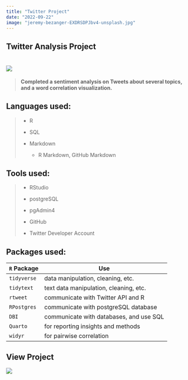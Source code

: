 ```yaml
---
title: "Twitter Project"
date: "2022-09-22"
image: "jeremy-bezanger-EXDRSDPJbv4-unsplash.jpg"
---
```


## **Twitter Analysis Project**

# ![](https://img.shields.io/badge/%E2%9C%85-Complete-brightgreen)

> **Completed a sentiment analysis on Tweets about several topics, and a word correlation visualization.**

## Languages used:

> -   R
>
> -   SQL
>
> -   Markdown
>
>     -   R Markdown, GitHub Markdown

## Tools used:

> -   RStudio
>
> -   postgreSQL
>
> -   pgAdmin4
>
> -   GitHub
>
> -   Twitter Developer Account

## Packages used:

| `R` **Package** | **Use**                                 |
|-----------------|-----------------------------------------|
| `tidyverse`     | data manipulation, cleaning, etc.       |
| `tidytext`      | text data manipulation, cleaning, etc.  |
| `rtweet`        | communicate with Twitter API and R      |
| `RPostgres`     | communicate with postgreSQL database    |
| `DBI`           | communicate with databases, and use SQL |
| `Quarto`        | for reporting insights and methods      |
| `widyr`         | for pairwise correlation                |

## View Project

<p align="center">

[![](https://img.shields.io/badge/%F0%9F%94%8D-Click%20here%20to%20view%20project-blue)](https://bradfordjohnson.github.io/twitter-analysis-project/)

</p>
